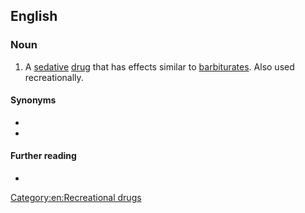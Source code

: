 ==English==

===Noun===
{{en-noun|~}}

# {{lb|en|pharmaceutical drug}} A [[sedative]] [[drug]] that has effects similar to [[barbiturate]]s. Also used recreationally.

====Synonyms====
* {{l|en|Quaalude}}
* {{l|en|lude}}

====Further reading====
* {{pedialite}}

[[Category:en:Recreational drugs]]
